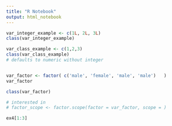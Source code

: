 ```yaml
---
title: "R Notebook"
output: html_notebook
---
```


```r

var_integer_example <- c(1L, 2L, 3L)
class(var_integer_example)

var_class_example <- c(1,2,3)
class(var_class_example) 
# defaults to numeric without integer


var_factor <- factor( c('male', 'female', 'male', 'male')   )
var_factor

class(var_factor)

# interested in 
# factor_scope <- factor.scope(factor = var_factor, scope = )


```

```r
ex4[1:3]

```